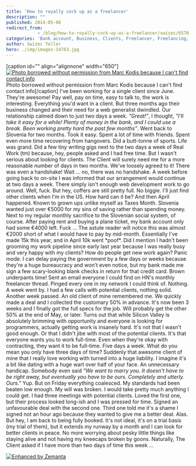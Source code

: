 ```yaml
---
title: 'How to royally cock up as a freelancer'
description: ""
published: 2014-05-06
redirect_from: 
            - /blog/how-to-royally-cock-up-as-a-freelancer/swizec/6570
categories: 'Bank account, Business, Clients, Freelancer, Freelancing, Silicon Valley, Slovenia, United States'
author: Swizec Teller
hero: ./img/images-14783.jpg
---
```

\[caption id="" align="alignnone" width="650"][![Photo borrowed without permission from Marc Kodis because I can't find contact info](./img/images-14783.jpg "Photo borrowed without permission from Marc Kodis because I can't find contact info")](https://www.flickr.com/photos/tsmk/) Photo borrowed without permission from Marc Kodis because I can't find contact info\[/caption] I've been working for a single client since June. They're awesome! Pay well, pay on time, easy to talk to, the work is interesting. Everything you'd want in a client. But three months ago their business changed and their need for a web generalist dwindled. Our relationship calmed down to just two days a week. _"Great!"_, I thought, _"I'll take it easy for a while! Plenty of money in the bank, and I could use a break. Been working pretty hard the past few months"_. Went back to Slovenia for two months. Took it easy. Spent a lot of time with friends. Spent even more time recovering from hangovers. Did a butt-tonne of sports. Life was grand. Did a few tiny writing gigs next to the two days a week of Real Work (tm) because, hey, people asked and I had free time. But I wasn't serious about looking for clients. The Client will surely need me for a more reasonable number of days in two months. We've loosely agreed to it! There was even a handshake! Wait ... no, there was no handshake. A week before going back to on-site I was informed that our arrangement would continue at two days a week. There simply isn't enough web development work to go around. Well, fuck. But hey, coffers are still pretty full. No biggie. I'll just find other clients when I'm in the US. How hard can it be? And then April happened. Known to grown ups unlike myself as Taxes Month. Slovenia wanted just over €5000 for my sins of saving rather than spending money. Next to my regular monthly sacrifice to the Slovenian social system, of course. After paying rent and buying a plane ticket, my bank account only had some €4000 left. Fuck ... The astute reader will notice this was almost €2000 short of what I would have to pay by mid-month. Essentially I've made 15k this year, and in April 10k went \*poof\*. Did I mention I hadn't been grooming my work pipeline since early last year because I was really busy and very happy with my clients? How do people get new work again? Panic mode. I can delay paying the government by a few days or weeks because they're a huge bureaucracy and won't even notice, but my bank made me sign a few scary-looking blank checks in return for that credit card. Brown underpants time! Sent an email everyone I could find on HN's monthly freelancer thread. Pinged every one in my network I could think of. Nothing. A week went by. I had a few calls with potential clients, nothing solid. Another week passed. An old client of mine remembered me. We quickly made a deal and I collected the customary 50% in advance. It's now been 3 weeks and I finally got the full specs for the job. Will probably get the other 50% at the end of May, or later. Turns out that while Silicon Valley is absolutely brimming with opportunity and everyone is looking for programmers, actually getting work is insanely hard. It's not that I wasn't good enough. Or that I didn't jibe with most of the potential clients. It's that everyone wants you to work full-time. Even when they're okay with contracting, they want it to be full-time. Five days a week. What do you mean you only have three days of time? Suddenly that awesome client of mine that I really love working with turned into a huge liability. I imagine it's a bit like dating with a huge wart over half of your face. An unnecessary handicap. Somebody even said _"We want to marry you. It doesn't have to be right away, but eventually you have to be ours. Completely and utterly. Ours."_ Yup. But on Friday everything coalesced. My standards had been beaten low enough. My will was broken. I would take pretty much anything I could get. I had three meetings with potential clients. Loved the first one, but their process looked long-ish and I was pressed for time. Signed an unfavourable deal with the second one. Third one told me it's a shame I signed not an hour ago because they wanted to give me a better deal. Alas. But hey, I am back to being fully booked. It's not ideal, it's on a trial basis (my trial of them), but it extends my runway by a month and I can look for better clients in peace. No more worrying about pesky little things like staying alive and not having my kneecaps broken by goons. Naturally, The Client asked if I have more than two days of time this week ...

[![Enhanced by Zemanta](http://img.zemanta.com/zemified_e.png?x-id=afa3c729-d1c1-4677-bfe9-b9c686f02ef6)](http://www.zemanta.com/?px "Enhanced by Zemanta")